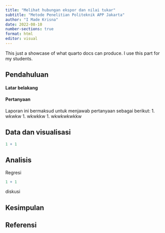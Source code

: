 ```yaml
---
title: "Melihat hubungan ekspor dan nilai tukar"
subtitle: "Metode Penelitian Politeknik APP Jakarta"
author: "I Made Krisna"
date: 2022-08-10
number-sections: true
format: html
editor: visual
---
```


This just a showcase of what quarto docs can produce. I use this part for my students.

## Pendahuluan

#### Latar belakang



#### Pertanyaan

Laporan ini bermaksud untuk menjawab pertanyaan sebagai berikut:
1. wkwkw
1. wkwkkw
1. wkwkwkwkkw

## Data dan visualisasi

```r
1 + 1
```

## Analisis

Regresi

```r
1 + 1
```

diskusi

## Kesimpulan

## Referensi

